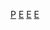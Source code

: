 {{Commonscat|People from East Sussex}}

[[Category:東薩塞克斯郡|P]]
[[Category:東南英格蘭人|E]]
[[Category:薩塞克斯郡人|E]]
[[Category:英格蘭各郡人物|E]]